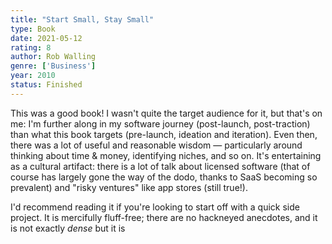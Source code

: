 ```yaml
---
title: "Start Small, Stay Small"
type: Book
date: 2021-05-12
rating: 8
author: Rob Walling
genre: ['Business']
year: 2010
status: Finished
---
```


This was a good book! I wasn't quite the target audience for it, but that's on me: I'm further along in my software journey (post-launch, post-traction) than what this book targets (pre-launch, ideation and iteration). Even then, there was a lot of useful and reasonable wisdom — particularly around thinking about time & money, identifying niches, and so on. It's entertaining as a cultural artifact: there is a lot of talk about licensed software (that of course has largely gone the way of the dodo, thanks to SaaS becoming so prevalent) and "risky ventures" like app stores (still true!).

I'd recommend reading it if you're looking to start off with a quick side project. It is mercifully fluff-free; there are no hackneyed anecdotes, and it is not exactly _dense_ but it is 
